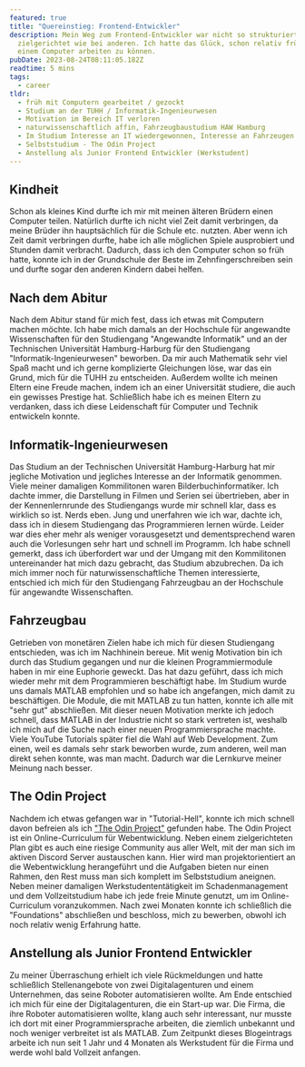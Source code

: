 ```yaml
---
featured: true
title: "Quereinstieg: Frontend-Entwickler"
description: Mein Weg zum Frontend-Entwickler war nicht so strukturiert und
  zielgerichtet wie bei anderen. Ich hatte das Glück, schon relativ früh mit
  einem Computer arbeiten zu können.
pubDate: 2023-08-24T08:11:05.182Z
readtime: 5 mins
tags:
  - career
tldr:
  - früh mit Computern gearbeitet / gezockt
  - Studium an der TUHH / Informatik-Ingenieurwesen
  - Motivation im Bereich IT verloren
  - naturwissenschaftlich affin, Fahrzeugbaustudium HAW Hamburg
  - Im Studium Interesse an IT wiedergewonnen, Interesse an Fahrzeugen verloren
  - Selbststudium - The Odin Project
  - Anstellung als Junior Frontend Entwickler (Werkstudent)
---
```


## Kindheit

Schon als kleines Kind durfte ich mir mit meinen älteren Brüdern einen Computer teilen. Natürlich durfte ich nicht viel Zeit damit verbringen, da meine Brüder ihn hauptsächlich für die Schule etc. nutzten. Aber wenn ich Zeit damit verbringen durfte, habe ich alle möglichen Spiele ausprobiert und Stunden damit verbracht. Dadurch, dass ich den Computer schon so früh hatte, konnte ich in der Grundschule der Beste im Zehnfingerschreiben sein und durfte sogar den anderen Kindern dabei helfen.

## Nach dem Abitur

Nach dem Abitur stand für mich fest, dass ich etwas mit Computern machen möchte. Ich habe mich damals an der Hochschule für angewandte Wissenschaften für den Studiengang "Angewandte Informatik" und an der Technischen Universität Hamburg-Harburg für den Studiengang "Informatik-Ingenieurwesen" beworben. Da mir auch Mathematik sehr viel Spaß macht und ich gerne komplizierte Gleichungen löse, war das ein Grund, mich für die TUHH zu entscheiden. Außerdem wollte ich meinen Eltern eine Freude machen, indem ich an einer Universität studiere, die auch ein gewisses Prestige hat. Schließlich habe ich es meinen Eltern zu verdanken, dass ich diese Leidenschaft für Computer und Technik entwickeln konnte.

## Informatik-Ingenieurwesen

Das Studium an der Technischen Universität Hamburg-Harburg hat mir jegliche Motivation und jegliches Interesse an der Informatik genommen. Viele meiner damaligen Kommilitonen waren Bilderbuchinformatiker. Ich dachte immer, die Darstellung in Filmen und Serien sei übertrieben, aber in der Kennenlernrunde des Studiengangs wurde mir schnell klar, dass es wirklich so ist. Nerds eben. Jung und unerfahren wie ich war, dachte ich, dass ich in diesem Studiengang das Programmieren lernen würde. Leider war dies eher mehr als weniger vorausgesetzt und dementsprechend waren auch die Vorlesungen sehr hart und schnell im Programm. Ich habe schnell gemerkt, dass ich überfordert war und der Umgang mit den Kommilitonen untereinander hat mich dazu gebracht, das Studium abzubrechen. Da ich mich immer noch für naturwissenschaftliche Themen interessierte, entschied ich mich für den Studiengang Fahrzeugbau an der Hochschule für angewandte Wissenschaften.

## Fahrzeugbau

Getrieben von monetären Zielen habe ich mich für diesen Studiengang entschieden, was ich im Nachhinein bereue. Mit wenig Motivation bin ich durch das Studium gegangen und nur die kleinen Programmiermodule haben in mir eine Euphorie geweckt. Das hat dazu geführt, dass ich mich wieder mehr mit dem Programmieren beschäftigt habe. Im Studium wurde uns damals MATLAB empfohlen und so habe ich angefangen, mich damit zu beschäftigen. Die Module, die mit MATLAB zu tun hatten, konnte ich alle mit "sehr gut" abschließen. Mit dieser neuen Motivation merkte ich jedoch schnell, dass MATLAB in der Industrie nicht so stark vertreten ist, weshalb ich mich auf die Suche nach einer neuen Programmiersprache machte. Viele YouTube Tutorials später fiel die Wahl auf Web Development. Zum einen, weil es damals sehr stark beworben wurde, zum anderen, weil man direkt sehen konnte, was man macht. Dadurch war die Lernkurve meiner Meinung nach besser.

## The Odin Project

Nachdem ich etwas gefangen war in "Tutorial-Hell", konnte ich mich schnell davon befreien als ich ["The Odin Project"](https://www.theodinproject.com/) gefunden habe. The Odin Project ist ein Online-Curriculum für Webentwicklung. Neben einem zielgerichteten Plan gibt es auch eine riesige Community aus aller Welt, mit der man sich im aktiven Discord Server austauschen kann. Hier wird man projektorientiert an die Webentwicklung herangeführt und die Aufgaben bieten nur einen Rahmen, den Rest muss man sich komplett im Selbststudium aneignen. Neben meiner damaligen Werkstudententätigkeit im Schadenmanagement und dem Vollzeitstudium habe ich jede freie Minute genutzt, um im Online-Curriculum voranzukommen. Nach zwei Monaten konnte ich schließlich die "Foundations" abschließen und beschloss, mich zu bewerben, obwohl ich noch relativ wenig Erfahrung hatte.

## Anstellung als Junior Frontend Entwickler

Zu meiner Überraschung erhielt ich viele Rückmeldungen und hatte schließlich Stellenangebote von zwei Digitalagenturen und einem Unternehmen, das seine Roboter automatisieren wollte. Am Ende entschied ich mich für eine der Digitalagenturen, die ein Start-up war. Die Firma, die ihre Roboter automatisieren wollte, klang auch sehr interessant, nur musste ich dort mit einer Programmiersprache arbeiten, die ziemlich unbekannt und noch weniger verbreitet ist als MATLAB. Zum Zeitpunkt dieses Blogeintrags arbeite ich nun seit 1 Jahr und 4 Monaten als Werkstudent für die Firma und werde wohl bald Vollzeit anfangen.
